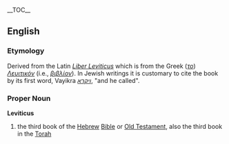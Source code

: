 {{Bible|3|Exodus|Numbers}}
__TOC__ 
==English== 
=== Etymology === 
Derived from the Latin ''[[Liber Leviticus]]'' which is from the Greek (''[[το]]'') ''[[Λευιτικόν]]'' (i.e., ''[[βιβλίον]]''). In Jewish writings it is customary to cite the book by its first word, Vayikra ''[[ויקרא]]'', "and he called".
=== Proper Noun === 
'''Leviticus'''
# the third book of the [[Hebrew]] [[Bible]] or [[Old Testament]], also the third book in the [[Torah]]